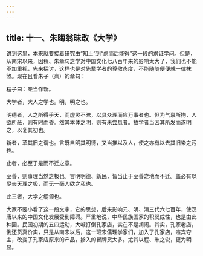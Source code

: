 ```yaml
---
---
---
```

title: 十一、朱晦翁昧改《大学》
---




讲到这里，本来就要接着研究由“知止”到“虑而后能得”这一段的求证学问。但是，从南宋以来，因程、朱章句之学对中国文化七八百年来的影响太大了，我们也不能不加重视，先来探讨，这样也是对先辈学者的尊敬态度，不能随随便便就一律抹煞。现在且看朱子（熹）的章句：

程子曰：亲当作新。

大学者，大人之学也。明，明之也。

明德者，人之所得乎天，而虚灵不昧，以具众理而应万事者也。但为气禀所拘，人欲所蔽，则有时而昏。然其本体之明，则有未尝息者。故学者当因其所发而遂明之，以复其初也。

新者，革其旧之谓也。言既自明其明德，又当推以及人，使之亦有以去其旧染之污也。

止者，必至于是而不迁之意。

至善，则事理当然之极也。言明明德、新民，皆当止于至善之地而不迁。盖必有以尽夫天理之极，而无一毫人欲之私也。

此三者，大学之纲领也。

大家不要小看了这一段文字，它的思想，后来影响元、明、清三代六七百年，使汉唐以来的中国文化发展受到障碍。严重地说，中华民族国家的积弱成性，也是由此种因。民国初期的五四运动，大喊打倒孔家店，实在不是胡闹。其实，孔家老店，倒还货真价实，只是从南宋以后，这一班宋儒理学家们，加入了孔家店，喧宾夺主，改变了孔家店原来的产品，掺入的冒牌货太多。尤其以程、朱之说，更为明显。